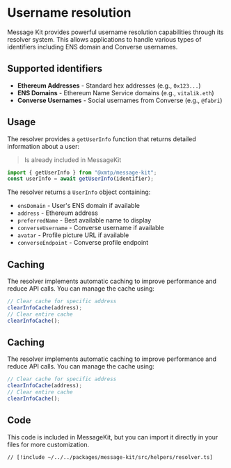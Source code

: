 # Username resolution

Message Kit provides powerful username resolution capabilities through its resolver system. This allows applications to handle various types of identifiers including ENS domain and Converse usernames.

## Supported identifiers

- **Ethereum Addresses** - Standard hex addresses (e.g., `0x123...`)
- **ENS Domains** - Ethereum Name Service domains (e.g., `vitalik.eth`)
- **Converse Usernames** - Social usernames from Converse (e.g., `@fabri`)

## Usage

The resolver provides a `getUserInfo` function that returns detailed information about a user:

> Is already included in MessageKit

```typescript
import { getUserInfo } from "@xmtp/message-kit";
const userInfo = await getUserInfo(identifier);
```

The resolver returns a `UserInfo` object containing:

- `ensDomain` - User's ENS domain if available
- `address` - Ethereum address
- `preferredName` - Best available name to display
- `converseUsername` - Converse username if available
- `avatar` - Profile picture URL if available
- `converseEndpoint` - Converse profile endpoint

## Caching

The resolver implements automatic caching to improve performance and reduce API calls. You can manage the cache using:

```typescript
// Clear cache for specific address
clearInfoCache(address);
// Clear entire cache
clearInfoCache();
```

## Caching

The resolver implements automatic caching to improve performance and reduce API calls. You can manage the cache using:

```typescript
// Clear cache for specific address
clearInfoCache(address);
// Clear entire cache
clearInfoCache();
```

## Code

This code is included in MessageKit, but you can import it directly in your files for more customization.

```tsx [src/helpers/resolver.ts]
// [!include ~/../../packages/message-kit/src/helpers/resolver.ts]
```

